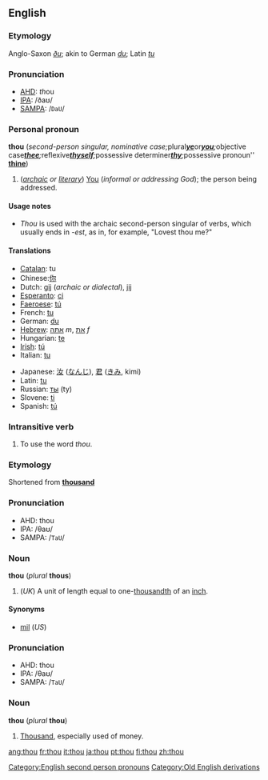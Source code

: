==English==

{{rank|asked|soon|almost|216|thou|full|country|course}}

===Etymology===
Anglo-Saxon ''[[ðu]]''; akin to German ''[[du]]''; Latin ''[[tu]]''

===Pronunciation===
*[[AHD]]: <i>th</i>ou
*[[IPA]]: /&eth;a&#650;/
*[[SAMPA]]: /<tt>DaU</tt>/

===Personal pronoun===
'''thou''' (''second-person singular, nominative case; ''plural'' '''[[ye]]''' ''or'' '''[[you]]'''; ''objective case'' '''[[thee]]'''; ''reflexive'' '''[[thyself]]'''; ''possessive determiner'' '''[[thy]]'''; ''possessive pronoun'' '''[[thine]]''')
#(''[[archaic]] or [[literary]]'') [[You]] (''informal or addressing God''); the person being addressed.

====Usage notes====
*''Thou'' is used with the archaic second-person singular of verbs, which usually ends in ''-est'', as in, for example, "Lovest thou me?"

====Translations====
{{top}}
*[[Catalan]]: tu
*Chinese:[[你]]
*Dutch: [[gij]] (''archaic or dialectal''), [[jij]]
*[[Esperanto]]: [[ci]]
*[[Faeroese]]: [[tú]]
*French: [[tu#French|tu]]
*German: [[du]]
*[[Hebrew]]: [[אתה]] ''m'', [[את]] ''f''
*Hungarian: [[te]]
*[[Irish]]: [[tú]]
*Italian: [[tu#Italian|tu]]
{{mid}}
*Japanese: [[汝]] ([[なんじ]]), [[君]] ([[きみ]], kimi)
*Latin: [[tu#Latin|tu]]
*Russian: [[ты]] (ty)
*Slovene: [[ti]]
*Spanish: [[tu#Spanish|tú]]
{{bottom}}

===Intransitive verb===
{{en-infl-reg-consonant|thou||}}

#To use the word ''thou''.

===Etymology===
Shortened from '''[[thousand]]'''

===Pronunciation===
*AHD: thou
*IPA: /&theta;a&#650;/
*SAMPA: /<tt>TaU</tt>/

===Noun===
'''thou''' (''plural'' '''thous''')

#(''UK'') A unit of length equal to one-[[thousandth]] of an [[inch]].

====Synonyms====
*[[mil]] (''US'')

===Pronunciation===
*AHD: thou
*IPA: /&theta;a&#650;/
*SAMPA: /<tt>TaU</tt>/

===Noun===
'''thou''' (''plural'' '''thou''')<!--plural same as singular-->

#{{slang}} [[Thousand]], especially used of money.

[[Category:English second person pronouns]]
[[Category:Old English derivations]]

[[ang:thou]]
[[fr:thou]]
[[it:thou]]
[[ja:thou]]
[[pt:thou]]
[[fi:thou]]
[[zh:thou]]